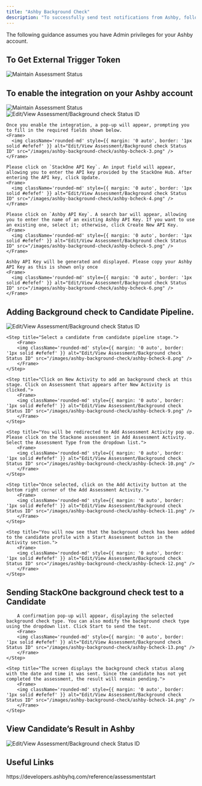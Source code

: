 ```yaml
---
title: "Ashby Background Check"
description: "To successfully send test notifications from Ashby, follow these steps in your Ashby account, and complete the necessary actions."
---
```



<Warning>
  The following guidance assumes you have Admin privileges for your Ashby
  account.
</Warning>

## To Get External Trigger Token
<Steps>
  <Step title="From the StackOne hub, you will receive the External Trigger Token needed to enable the Ashby Integration.">
    <Frame>
      <img className='rounded-md' style={{ margin: '0 auto', border: '1px solid #efefef' }} alt="Maintain Assessment Status" src="/images/ashby-background-check/ashby-external-key.png" />
    </Frame>
  </Step>
</Steps>


## To enable the integration on your Ashby account
<Steps>
  <Step title="Please navigate to Admin in Ashby’s dashboard. Then navigate to Ashby Integrations and click on it.">
    <Frame>
      <img className='rounded-md' style={{ margin: '0 auto', border: '1px solid #efefef' }} alt="Maintain Assessment Status" src="/images/ashby-background-check/ashby-bcheck-1.png" />
    </Frame>
  </Step>

  <Step title="Check the Show unlaunched integrations flag, search for Stackone Integration and click on the integration as shown below. A pop up for enabling the Stackone integration will appear. Click on Enable Stackone integrations.">
    <Frame>
      <img className='rounded-md' style={{ margin: '0 auto', border: '1px solid #efefef' }} alt="Edit/View Assessment/Background check Status ID" src="/images/ashby-background-check/ashby-bcheck-2.png" />
    </Frame>

    Once you enable the integration, a pop-up will appear, prompting you to fill in the required fields shown below. 
    <Frame>
      <img className='rounded-md' style={{ margin: '0 auto', border: '1px solid #efefef' }} alt="Edit/View Assessment/Background check Status ID" src="/images/ashby-background-check/ashby-bcheck-3.png" />
    </Frame>

    Please click on `StackOne API Key`. An input field will appear, allowing you to enter the API key provided by the StackOne Hub. After entering the API key, click Update.
    <Frame>
      <img className='rounded-md' style={{ margin: '0 auto', border: '1px solid #efefef' }} alt="Edit/View Assessment/Background check Status ID" src="/images/ashby-background-check/ashby-bcheck-4.png" />
    </Frame>

    Please click on `Ashby API Key`. A search bar will appear, allowing you to enter the name of an existing Ashby API Key. If you want to use an existing one, select it; otherwise, click Create New API Key.
    <Frame>
      <img className='rounded-md' style={{ margin: '0 auto', border: '1px solid #efefef' }} alt="Edit/View Assessment/Background check Status ID" src="/images/ashby-background-check/ashby-bcheck-5.png" />
    </Frame>

    Ashby API Key will be generated and displayed. Please copy your Ashby API Key as this is shown only once
    <Frame>
      <img className='rounded-md' style={{ margin: '0 auto', border: '1px solid #efefef' }} alt="Edit/View Assessment/Background check Status ID" src="/images/ashby-background-check/ashby-bcheck-6.png" />
    </Frame>
  </Step>
</Steps>


## Adding Background check to Candidate Pipeline.
<Steps>
    <Step title="Navigate to your job dashboard and select a job from the job list.">
        <Frame>
        <img className='rounded-md' style={{ margin: '0 auto', border: '1px solid #efefef' }} alt="Edit/View Assessment/Background check Status ID" src="/images/ashby-background-check/ashby-bcheck-7.png" />
        </Frame>
    </Step>

    <Step title="Select a candidate from candidate pipeline stage.">
        <Frame>
        <img className='rounded-md' style={{ margin: '0 auto', border: '1px solid #efefef' }} alt="Edit/View Assessment/Background check Status ID" src="/images/ashby-background-check/ashby-bcheck-8.png" />
        </Frame>
    </Step>

    <Step title="Click on New Activity to add an background check at this stage. Click on Assessment that appears after New Activity is clicked.">
        <Frame>
        <img className='rounded-md' style={{ margin: '0 auto', border: '1px solid #efefef' }} alt="Edit/View Assessment/Background check Status ID" src="/images/ashby-background-check/ashby-bcheck-9.png" />
        </Frame>
    </Step>

    <Step title="You will be redirected to Add Assessment Activity pop up. Please click on the Stackone assessment in Add Assessment Activity. Select the Assessment Type from the dropdown list.">
        <Frame>
        <img className='rounded-md' style={{ margin: '0 auto', border: '1px solid #efefef' }} alt="Edit/View Assessment/Background check Status ID" src="/images/ashby-background-check/ashby-bcheck-10.png" />
        </Frame>
    </Step>

    <Step title="Once selected, click on the Add Activity button at the bottom right corner of the Add Assessment Activity.">
        <Frame>
        <img className='rounded-md' style={{ margin: '0 auto', border: '1px solid #efefef' }} alt="Edit/View Assessment/Background check Status ID" src="/images/ashby-background-check/ashby-bcheck-11.png" />
        </Frame>
    </Step>

    <Step title="You will now see that the background check has been added to the candidate profile with a Start Assessment button in the Activity section.">
        <Frame>
        <img className='rounded-md' style={{ margin: '0 auto', border: '1px solid #efefef' }} alt="Edit/View Assessment/Background check Status ID" src="/images/ashby-background-check/ashby-bcheck-12.png" />
        </Frame>
    </Step>
</Steps>


## Sending StackOne background check test to a Candidate
<Steps>
    <Step title="To send an background check test to the candidate, click the Start Assessment button in the Activity section of the selected candidate.">

        A confirmation pop-up will appear, displaying the selected background check type. You can also modify the background check type using the dropdown list. Click Start to send the test.
        <Frame>
        <img className='rounded-md' style={{ margin: '0 auto', border: '1px solid #efefef' }} alt="Edit/View Assessment/Background check Status ID" src="/images/ashby-background-check/ashby-bcheck-13.png" />
        </Frame>
    </Step>

    <Step title="The screen displays the background check status along with the date and time it was sent. Since the candidate has not yet completed the assessment, the result will remain pending.">
        <Frame>
        <img className='rounded-md' style={{ margin: '0 auto', border: '1px solid #efefef' }} alt="Edit/View Assessment/Background check Status ID" src="/images/ashby-background-check/ashby-bcheck-14.png" />
        </Frame>
    </Step>
</Steps>


## View Candidate’s Result in Ashby
<Steps>
    <Step title="A detailed result, along with a Full Report link, will appear once the candidate has completed the assessment.">
            <Frame>
            <img className='rounded-md' style={{ margin: '0 auto', border: '1px solid #efefef' }} alt="Edit/View Assessment/Background check Status ID" src="/images/ashby-background-check/ashby-bcheck-15.png" />
            </Frame>
    </Step>
</Steps>



<IntegrationFooter />

## Useful Links
<Card title="API Reference" icon="link" href="https://developers.ashbyhq.com/reference/assessmentstart">
    https://developers.ashbyhq.com/reference/assessmentstart
</Card>